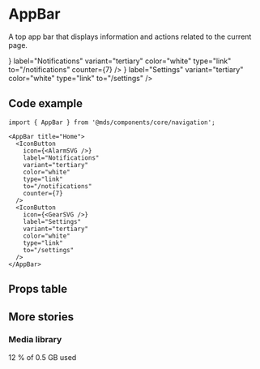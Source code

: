 
<Meta title="Components/core/navigation/AppBar" component={AppBar} />

# AppBar

A top app bar that displays information and actions related to the current page.

<Preview className="fullframe" withToolbar>
  <Story name="Home">
    <AppBar title={text('Title', 'Home', 'home')}>
      <IconButton
        icon={<AlarmSVG />}
        label="Notifications"
        variant="tertiary"
        color="white"
        type="link"
        to="/notifications"
        counter={7}
      />
      <IconButton
        icon={<GearSVG />}
        label="Settings"
        variant="tertiary"
        color="white"
        type="link"
        to="/settings"
      />
    </AppBar>
  </Story>
</Preview>

## Code example

```tsx
import { AppBar } from '@mds/components/core/navigation';
```

```tsx
<AppBar title="Home">
  <IconButton
    icon={<AlarmSVG />}
    label="Notifications"
    variant="tertiary"
    color="white"
    type="link"
    to="/notifications"
    counter={7}
  />
  <IconButton
    icon={<GearSVG />}
    label="Settings"
    variant="tertiary"
    color="white"
    type="link"
    to="/settings"
  />
</AppBar>
```

## Props table

<Props of={AppBar} />

## More stories

### Media library

<Preview className="fullframe" withToolbar>
  <Story name="Media library">
    <AppBar title={text('Title', 'Media library', 'media_library')}>
      <Detail>12 % of 0.5 GB used</Detail>
    </AppBar>
  </Story>
</Preview>
